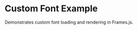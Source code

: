 
# Custom Font Example

Demonstrates custom font loading and rendering in Frames.js.

<StackblitzEmbed
  file="app/examples/new-api-custom-font/page.tsx"
  initialBrowserPath="/examples/new-api-custom-font"
/>

